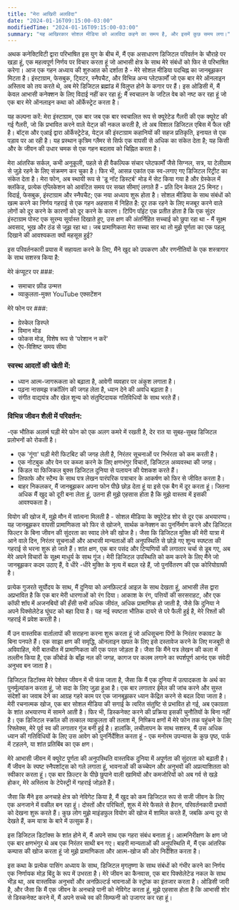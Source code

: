 ```yaml
---
title: "मेरा आखिरी अलविदा"
date: "2024-01-16T09:15:00-03:00"
modifiedTime: "2024-01-16T09:15:00-03:00"
summary: "यह आखिरकार सोशल मीडिया को अलविदा कहने का समय है, और इसमें कुछ समय लगा।"
---
```


अथक कनेक्टिविटी द्वारा परिभाषित इस युग के बीच में, मैं एक असाधारण डिजिटल परिवर्तन के चौराहे पर खड़ा हूं, एक महत्वपूर्ण निर्णय पर विचार करता हूं जो आभासी क्षेत्र के साथ मेरे संबंधों को फिर से परिभाषित करेगा। आज एक गहन अध्याय की शुरुआत को दर्शाता है - मेरे सोशल मीडिया पदचिह्न का जानबूझकर मिटता है। इंस्टाग्राम, फेसबुक, ट्विटर, स्नैपचैट, और विभिन्न अन्य प्लेटफार्मों जो एक बार मेरे ऑनलाइन अस्तित्व को तय करते थे, अब मेरे डिजिटल ब्रह्मांड में विलुप्त होने के कगार पर हैं। इस ओडिसी में, मैं केवल आभासी कनेक्शन के लिए विदाई नहीं कर रहा हूं; मैं स्वचालन के जटिल वेब को नष्ट कर रहा हूं जो एक बार मेरे ऑनलाइन कथा को ऑर्केस्ट्रेट करता है।

यह कल्पना करें: मेरा इंस्टाग्राम, एक बार जब एक बार स्वचालित रूप से क्यूरेटेड गैलरी की एक क्यूरेट की गई गैलरी, जो कि प्रभावित करने वाले येट्ज़ की नकल करती है, तो अब विशाल डिजिटल एबिस में फैल रही है। बॉट्स और एआई द्वारा ऑर्केस्ट्रेटेड, येट्ज़ की इंस्टाग्राम कहानियों की सहज प्रतिकृति, इनायत से एक पड़ाव पर आ रही है। यह प्रस्थान कृत्रिम ग्लैमर से सिर्फ एक वापसी से अधिक का संकेत देता है; यह किसी और के जीवन की उधार चमक से एक गहन बदलाव को चिह्नित करता है।

मेरा आंतरिक सर्कल, कभी अनुकूली, पहले से ही वैकल्पिक संचार प्लेटफार्मों जैसे सिग्नल, सत्र, या टेलीग्राम से जुड़े रहने के लिए संक्रमण कर चुका है। फिर भी, आसन्न एकांत एक स्व-लगाए गए डिजिटल रिट्रीट का संकेत देता है। मेरा फोन, अब स्थायी रूप से 'डू नॉट डिस्टर्ब' मोड में सेट किया गया है और ग्रेस्केल में क्लॉकेड, प्रत्येक एप्लिकेशन को आवंटित समय पर सख्त सीमाएं लगाते हैं - प्रति दिन केवल 25 मिनट। विदाई, फेसबुक, इंस्टाग्राम और स्नैपचैट; एक नया अध्याय शुरू होता है।
सोशल मीडिया के साथ संबंधों को खत्म करने का निर्णय गहराई से एक गहन अहसास में निहित है: दूर तक रहने के लिए मजबूर करने वाले लोगों को दूर करने के कारणों को दूर करने के कारण। टिपिंग पॉइंट एक प्रतीत होता है कि एक सुंदर इंस्टाग्राम पोस्ट एक सुरम्य सूर्यास्त दिखाते हुए, उस क्षण की अंतर्निहित सच्चाई को छुपा रहा था - मैं सूक्ष्म अवसाद, भूख और ठंड से जूझ रहा था। जब प्रामाणिकता मेरा सच्चा सार था तो मुझे पूर्णता का एक पहलू दिखाने की आवश्यकता क्यों महसूस हुई?

इस परिवर्तनकारी प्रयास में सहायता करने के लिए, मैंने खुद को उपकरण और रणनीतियों के एक शस्त्रागार के साथ सशस्त्र किया है:

मेरे कंप्यूटर पर ###:
- समाचार फ़ीड उन्मत्त
- व्याकुलता-मुक्त YouTube एक्सटेंशन

मेरे फोन पर ###:
- ग्रेस्केल डिस्प्ले
- विमान मोड
- फोकस मोड, विशेष रूप से 'परेशान न करें'
- ऐप-विशिष्ट समय सीमा

### स्वस्थ आदतों की खेती में:
- ध्यान आत्म-जागरूकता को बढ़ाता है, आवेगी व्यवहार पर अंकुश लगाता है।
- पढ़ना नासमझ स्क्रॉलिंग की जगह लेता है, ध्यान देने की अवधि बढ़ाता है।
- संगीत वाद्ययंत्र और खेल शून्य को संतुष्टिदायक गतिविधियों के साथ भरते हैं।

### विभिन्न जीवन शैली में परिवर्तन:
-एक भौतिक अलार्म घड़ी मेरे फोन को एक अलग कमरे में रखती है, देर रात या सुबह-सुबह डिजिटल प्रलोभनों को रोकती है।
- एक 'गूंगा' घड़ी मेरी फिटबिट की जगह लेती है, निरंतर सूचनाओं पर निर्भरता को कम करती है।
- एक नोटबुक और पेन पर कब्जा करने के लिए क्षणभंगुर विचारों, डिजिटल अव्यवस्था की जगह।
- किंडल या फिजिकल बुक्स डिजिटल दुनिया से पलायन की पेशकश करते हैं।
- लिफाफे और स्टैम्प के साथ पत्र लेखन पारंपरिक पत्राचार के आकर्षण को फिर से जीवित करता है।
- बाहर निकलकर, मैं जानबूझकर अपना फोन पीछे छोड़ देता हूं या इसे एक बैग में दूर करता हूं। जितना अधिक मैं खुद को दूरी बना लेता हूं, उतना ही मुझे एहसास होता है कि मुझे वास्तव में इसकी आवश्यकता है।

वियोग की खोज में, मुझे मौन में सांत्वना मिलती है - सोशल मीडिया के क्यूरेटेड शोर से दूर एक अभयारण्य। यह जानबूझकर वापसी प्रामाणिकता को फिर से खोजने, सार्थक कनेक्शन का पुनर्निर्माण करने और डिजिटल फिल्टर के बिना जीवन की सुंदरता का स्वाद लेने की खोज है।
जैसा कि डिजिटल मुक्ति की मेरी यात्रा में आने वाले दिन, निरंतर सूचनाओं और आभासी मान्यताओं की अनुपस्थिति से छोड़े गए शून्य स्पष्टता की गहराई से भरना शुरू हो जाते हैं। शांत क्षण, एक बार पसंद और टिप्पणियों की लगातार चर्चा से डूब गए, अब मेरे अपने विचारों के सूक्ष्म माधुर्य के साथ गूंज। मेरी डिजिटल उपस्थिति को कम करने के लिए मैंने जो जानबूझकर कदम उठाए हैं, वे धीरे -धीरे मुक्ति के नृत्य में बदल रहे हैं, जो पुनर्वितरण की एक कोरियोग्राफी है।

प्रत्येक गुजरते सूर्योदय के साथ, मैं दुनिया को अनफ़िल्टर्ड आइज़ के साथ देखता हूं, आभासी लेंस द्वारा अप्रभावित है कि एक बार मेरी धारणाओं को रंग दिया। आकाश के रंग, पत्तियों की सरसराहट, और एक कॉफी शॉप में अजनबियों की हँसी सभी अधिक जीवंत, अधिक प्रामाणिक हो जाती है, जैसे कि दुनिया ने अपने पिक्सेलेटेड घूंघट को बहा दिया है। यह नई स्पष्टता भौतिक दायरे से परे फैली हुई है, मेरे रिश्तों की गहराई में प्रवेश करती है।

मैं उन वास्तविक वार्तालापों की सराहना करना शुरू करता हूं जो अधिसूचना पिंगों के निरंतर रुकावट के बिना पनपते हैं। एक साझा क्षण की समृद्धि, ऑनलाइन खपत के लिए इसे दस्तावेज करने के लिए मजबूरी से अविवाहित, मेरी बातचीत में प्रामाणिकता की एक परत जोड़ता है। जैसा कि मैंने पत्र लेखन की कला में तल्लीन किया है, एक कीबोर्ड के बाँझ नल की जगह, कागज पर कलम लगाने का स्पर्शपूर्ण आनंद एक संवेदी अनुभव बन जाता है।

डिजिटल डिटॉक्स मेरे पेशेवर जीवन में भी फंस जाता है, जैसा कि मैं एक दुनिया में उत्पादकता के अर्थ का पुनर्मूल्यांकन करता हूं, जो सदा के लिए जुड़ा हुआ है। एक बार लगातार ईमेल की जांच करने और सुस्त संदेशों का जवाब देने का आग्रह गहरे काम पर एक जानबूझकर ध्यान केंद्रित करने से बदल दिया जाता है। मेरी रचनात्मक खोज, एक बार सोशल मीडिया की सगाई के त्वरित संतुष्टि से प्रभावित हो गई, अब एकाग्रता के शांत अभयारण्य में सामने आती है।
फिर भी, डिस्कनेक्ट करने की प्रक्रिया इसकी चुनौतियों के बिना नहीं है। एक डिजिटल स्क्रॉल की तत्काल व्याकुलता की तलाश में, निष्क्रिय क्षणों में मेरे फोन तक पहुंचने के लिए रिफ्लेक्स, मेरे पूर्व स्व की लगातार गूंज बनी हुई है। हालांकि, लचीलापन के साथ सशस्त्र, मैं उस अधिक ध्यान की गतिविधियों के लिए उस आवेग को पुनर्निर्देशित करता हूं - एक मनोरम उपन्यास के कुछ पृष्ठ, पार्क में टहलने, या शांत प्रतिबिंब का एक क्षण।

मेरे आभासी जीवन में क्यूरेट पूर्णता की अनुपस्थिति वास्तविक दुनिया में अपूर्णता की सुंदरता को बढ़ाती है। मैं जीवन के स्पष्ट स्नैपशॉट्स को गले लगाता हूं, भावनाओं की कच्चेपन और अनुभवों की अप्रत्याशितता को स्वीकार करता हूं। एक बार फ़िल्टर के पीछे छुपाने वाली खामियों और कमजोरियों को अब गर्व से खड़े होकर, मेरे अस्तित्व के टेपेस्ट्री में गहराई जोड़ते हैं।

जैसा कि मैंने इस अनचाहे क्षेत्र को नेविगेट किया है, मैं खुद को कम डिजिटल रूप से सजी जीवन के लिए एक अनजाने में वकील बन रहा हूं। दोस्तों और परिचितों, शुरू में मेरे फैसले से हैरान, परिवर्तनकारी प्रभावों को देखना शुरू करते हैं। कुछ लोग मुझे माइंडफुल वियोग की खोज में शामिल करते हैं, जबकि अन्य दूर से देखते हैं, कम यात्रा के बारे में उत्सुक हैं।

इस डिजिटल डिटॉक्स के शांत होने में, मैं अपने साथ एक गहरा संबंध बनाता हूं। आत्मनिरीक्षण के क्षण जो एक बार क्षणभंगुर थे अब एक निरंतर साथी बन गए। बाहरी मान्यताओं की अनुपस्थिति में, मैं एक आंतरिक कम्पास की खोज करता हूं जो मुझे प्रामाणिकता और आत्म-खोज की ओर निर्देशित करता है।

इस कथा के प्रत्येक पासिंग अध्याय के साथ, डिजिटल मृगतृष्णा के साथ संबंधों को गंभीर करने का निर्णय एक निर्णायक मोड़ बिंदु के रूप में उभरता है। मेरे जीवन का कैनवास, एक बार पिक्सेलेटेड नकल के साथ भीड़ था, अब वास्तविक अनुभवों और अनफ़िल्टर्ड भावनाओं के स्ट्रोक का इंतजार करता है। ओडिसी जारी है, और जैसा कि मैं एक जीवन के अनचाहे पानी को नेविगेट करता हूं, मुझे एहसास होता है कि आभासी शोर से डिस्कनेक्ट करने में, मैं अपने सच्चे स्व की सिम्फनी को उजागर कर रहा हूं।